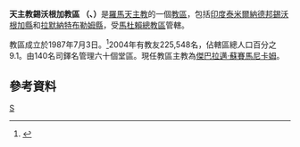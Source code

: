 {{Infobox Roman Catholic diocese
|Roman Catholic Diocese of = 天主教錫沃根加教區
|Latin name of diocese = Dioecesis Sivagangaiensis
|image = 
|caption =
|location = [[印度|印度]]
|territory = [[泰米爾納德邦|泰米爾納德邦]]南部
|population = 225,548
|rite =拉丁禮
|patron = 
|province = 馬杜賴
|established = 1987年
|cathedral = 耶穌聖心主教座堂
|co-cathedral =
|leadership =主教
|website = 
|pope = 
|metropolitan = 
|ordinary = 傑巴拉邁‧蘇賽馬尼卡姆
|coadjutor archbishop =
|coadjutor bishop =
|auxiliary =
|emeritus =
}}
'''天主教錫沃根加教區 （{{lang-la|Dioecesis Sivagangaiensis}}、{{lang-en|Diocese of Sivagangai}}）'''是[[羅馬天主教|羅馬天主教]]的一個[[教區|教區]]，包括[[印度|印度]][[泰米爾納德邦|泰米爾納德邦]][[錫沃根加縣|錫沃根加縣]]和[[拉默納特布勒姆縣|拉默納特布勒姆縣]]，受[[天主教馬杜賴總教區|馬杜賴總教區]]管轄。

教區成立於1987年7月3日。<ref>{{Cite web |url=http://www.vatican.va/holy_father/john_paul_ii/apost_constitutions/documents/hf_jp-ii_apc_19870703_sivagangaiensis_lt.html |title=升為教區的宗座憲令 |access-date=2013-12-22 |archive-date=2014-05-16 |archive-url=https://web.archive.org/web/20140516234426/http://www.vatican.va/holy_father/john_paul_ii/apost_constitutions/documents/hf_jp-ii_apc_19870703_sivagangaiensis_lt.html |dead-url=no }}</ref>2004年有教友225,548名，佔轄區總人口百分之9.1。由140名司鐸名管理六十個堂區。現任教區主教為[[傑巴拉邁‧蘇賽馬尼卡姆|傑巴拉邁‧蘇賽馬尼卡姆]]。

==參考資料==
{{reflist}}

{{印度天主教拉丁禮教區}}
[[Category:印度天主教教區|S]]